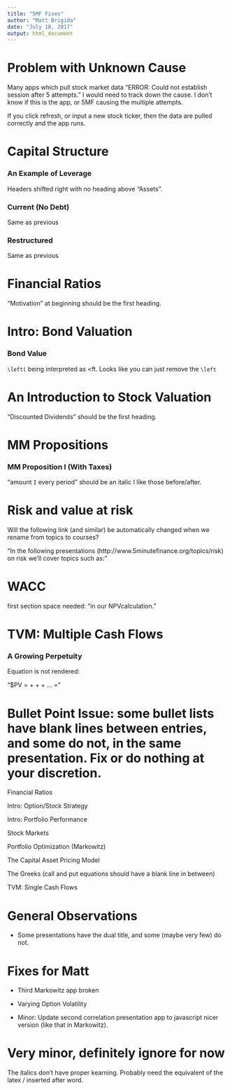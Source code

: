 ```yaml
---
title: "5MF Fixes"
author: "Matt Brigida"
date: "July 18, 2017"
output: html_document
---
```


# Problem with Unknown Cause 

Many apps which pull stock market data "ERROR: Could not establish session after 5 attempts."  I would need to track down the cause.  I don't know if this is the app, or 5MF causing the multiple attempts.

If you click refresh, or input a new stock ticker, then the data are pulled correctly and the app runs.

# Capital Structure

### An Example of Leverage

Headers shifted right with no heading above "Assets".

### Current (No Debt)

Same as previous

### Restructured

Same as previous

# Financial Ratios

"Motivation" at beginning should be the first heading.

# Intro: Bond Valuation

### Bond Value

`\left(` being interpreted as <ft.  Looks like you can just remove the `\left`

# An Introduction to Stock Valuation

"Discounted Dividends" should be the first heading.

# MM Propositions

### MM Proposition I (With Taxes)

"amount `I` every period" should be an italic I like those before/after.

# Risk and value at risk

Will the following link (and similar) be automatically changed when we rename from topics to courses?

"In the following presentations (http://www.5minutefinance.org/topics/risk) on risk we’ll cover topics such as:"

# WACC

first section space needed: "in our NPVcalculation."

# TVM: Multiple Cash Flows

### A Growing Perpetuity

Equation is not rendered: 

"$PV = + + + … ="

# Bullet Point Issue: some bullet lists have blank lines between entries, and some do not, in the same presentation.  Fix or do nothing at your discretion. 

Financial Ratios

Intro: Option/Stock Strategy

Intro: Portfolio Performance

Stock Markets

Portfolio Optimization (Markowitz)

The Capital Asset Pricing Model

The Greeks (call and put equations should have a blank line in between)

TVM: Single Cash Flows

# General Observations

-  Some presentations have the dual title, and some (maybe very few) do not.

# Fixes for Matt

-  Third Markowitz app broken

-  Varying Option Volatility

-  Minor: Update second correlation presentation app to javascript nicer version (like that in Markowitz).

# Very minor, definitely ignore for now

The italics don't have proper kearning.  Probably need the equivalent of the latex \/ inserted after word.  
